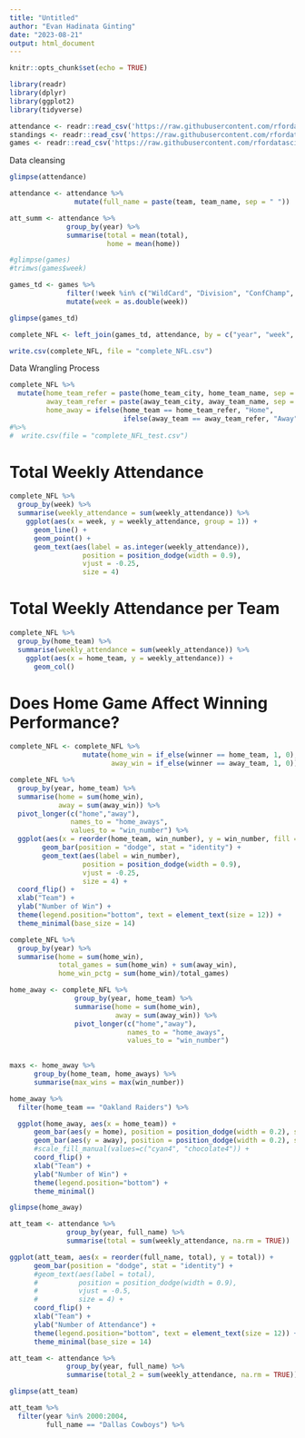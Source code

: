 ```yaml
---
title: "Untitled"
author: "Evan Hadinata Ginting"
date: "2023-08-21"
output: html_document
---
```


```r
knitr::opts_chunk$set(echo = TRUE)

library(readr)
library(dplyr)
library(ggplot2)
library(tidyverse)
```


```r
attendance <- readr::read_csv('https://raw.githubusercontent.com/rfordatascience/tidytuesday/master/data/2020/2020-02-04/attendance.csv')
standings <- readr::read_csv('https://raw.githubusercontent.com/rfordatascience/tidytuesday/master/data/2020/2020-02-04/standings.csv')
games <- readr::read_csv('https://raw.githubusercontent.com/rfordatascience/tidytuesday/master/data/2020/2020-02-04/games.csv')

```
Data cleansing
```r
glimpse(attendance)
```
```r
attendance <- attendance %>%
                mutate(full_name = paste(team, team_name, sep = " "))

att_summ <- attendance %>%
              group_by(year) %>%
              summarise(total = mean(total),
                        home = mean(home))
```



```r
#glimpse(games)
#trimws(games$week)

games_td <- games %>%
              filter(!week %in% c("WildCard", "Division", "ConfChamp", "SuperBowl")) %>%
              mutate(week = as.double(week))

glimpse(games_td)
```


```r
complete_NFL <- left_join(games_td, attendance, by = c("year", "week", "home_team_city" = "team", "home_team_name" = "team_name"))
```


```r
write.csv(complete_NFL, file = "complete_NFL.csv")
```


Data Wrangling Process
```r
complete_NFL %>%
  mutate(home_team_refer = paste(home_team_city, home_team_name, sep = " "),
         away_team_refer = paste(away_team_city, away_team_name, sep = " "),
         home_away = ifelse(home_team == home_team_refer, "Home", 
                            ifelse(away_team == away_team_refer, "Away", "Others"))) 
#%>%
#  write.csv(file = "complete_NFL_test.csv")
```


# Total Weekly Attendance
```r
complete_NFL %>%
  group_by(week) %>%
  summarise(weekly_attendance = sum(weekly_attendance)) %>%
    ggplot(aes(x = week, y = weekly_attendance, group = 1)) + 
      geom_line() +
      geom_point() +
      geom_text(aes(label = as.integer(weekly_attendance)),
                  position = position_dodge(width = 0.9),
                  vjust = -0.25,
                  size = 4)
```


# Total Weekly Attendance per Team
```r
complete_NFL %>%
  group_by(home_team) %>%
  summarise(weekly_attendance = sum(weekly_attendance)) %>%
    ggplot(aes(x = home_team, y = weekly_attendance)) + 
      geom_col()
```



# Does Home Game Affect Winning Performance?
```r
complete_NFL <- complete_NFL %>%
                  mutate(home_win = if_else(winner == home_team, 1, 0),
                         away_win = if_else(winner == away_team, 1, 0))
```


```r
complete_NFL %>%
  group_by(year, home_team) %>%
  summarise(home = sum(home_win),
            away = sum(away_win)) %>%
  pivot_longer(c("home","away"),
               names_to = "home_aways",
               values_to = "win_number") %>%
  ggplot(aes(x = reorder(home_team, win_number), y = win_number, fill = home_aways)) +
        geom_bar(position = "dodge", stat = "identity") +
        geom_text(aes(label = win_number),
                  position = position_dodge(width = 0.9),
                  vjust = -0.25,
                  size = 4) +
  coord_flip() +
  xlab("Team") +
  ylab("Number of Win") +
  theme(legend.position="bottom", text = element_text(size = 12)) +
  theme_minimal(base_size = 14)
```



```r
complete_NFL %>%
  group_by(year) %>%
  summarise(home = sum(home_win),
            total_games = sum(home_win) + sum(away_win),
            home_win_pctg = sum(home_win)/total_games)
```


```r
home_away <- complete_NFL %>%
                group_by(year, home_team) %>%
                summarise(home = sum(home_win),
                          away = sum(away_win)) %>%
                pivot_longer(c("home","away"),
                             names_to = "home_aways",
                             values_to = "win_number")
  

maxs <- home_away %>%
      group_by(home_team, home_aways) %>%
      summarise(max_wins = max(win_number))

home_away %>%
  filter(home_team == "Oakland Raiders") %>%

  ggplot(home_away, aes(x = home_team)) +
      geom_bar(aes(y = home), position = position_dodge(width = 0.2), stat = "identity", fill = "blue") +
      geom_bar(aes(y = away), position = position_dodge(width = 0.2), stat = "identity", fill = "red") +
      #scale_fill_manual(values=c("cyan4", "chocolate4")) +
      coord_flip() +
      xlab("Team") +
      ylab("Number of Win") +
      theme(legend.position="bottom") +
      theme_minimal()
```

```r
glimpse(home_away)
```

```r
att_team <- attendance %>%
              group_by(year, full_name) %>%
              summarise(total = sum(weekly_attendance, na.rm = TRUE))
```
```r
ggplot(att_team, aes(x = reorder(full_name, total), y = total)) +
      geom_bar(position = "dodge", stat = "identity") +
      #geom_text(aes(label = total),
      #          position = position_dodge(width = 0.9),
      #          vjust = -0.5,
      #          size = 4) +
      coord_flip() +
      xlab("Team") +
      ylab("Number of Attendance") +
      theme(legend.position="bottom", text = element_text(size = 12)) +
      theme_minimal(base_size = 14)
```


```r
att_team <- attendance %>%
              group_by(year, full_name) %>%
              summarise(total_2 = sum(weekly_attendance, na.rm = TRUE))

glimpse(att_team)

att_team %>%
  filter(year %in% 2000:2004,
         full_name == "Dallas Cowboys") %>%
  
```

